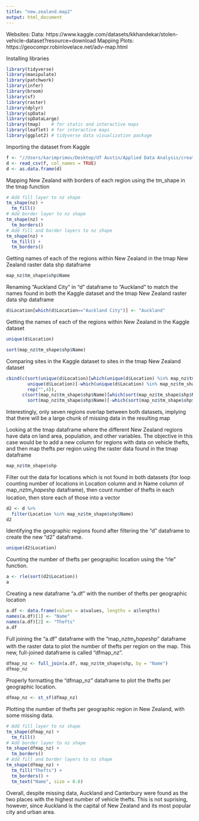 ```yaml
---
title: "new.zealand.map2"
output: html_document
---
```


Websites:
Data: https://www.kaggle.com/datasets/kkhandekar/stolen-vehicle-dataset?resource=download
Mapping Plots: https://geocompr.robinlovelace.net/adv-map.html

Installing libraries
```r
library(tidyverse)
library(manipulate)
library(patchwork)
library(infer)
library(broom)
library(sf)
library(raster)
library(dplyr)
library(spData)
library(spDataLarge)
library(tmap)    # for static and interactive maps
library(leaflet) # for interactive maps
library(ggplot2) # tidyverse data visualization package
```

Importing the dataset from Kaggle
```r
f <- "//Users/karimprimov/Desktop/UT Austin/Applied Data Analysis/creative-data-visualization/stolenvehicles.csv"
d <- read_csv(f, col_names = TRUE)
d <- as.data.frame(d)
```

Mapping New Zealand with borders of each region using the tm_shape in the tmap function
```r
# Add fill layer to nz shape
tm_shape(nz) +
  tm_fill() 
# Add border layer to nz shape
tm_shape(nz) +
  tm_borders() 
# Add fill and border layers to nz shape
tm_shape(nz) +
  tm_fill() +
  tm_borders() 
```

Getting names of each of the regions within New Zealand in the tmap New Zealand raster data shp dataframe
```r
map_nz$tm_shape$shp$Name
```

Renaming "Auckland City" in "d" dataframe to "Auckland" to match the names found in both the Kaggle dataset and the tmap New Zealand raster data shp dataframe
```r
d$Location[which(d$Location=="Auckland City")] <- "Auckland"
```

Getting the names of each of the regions within New Zealand in the Kaggle dataset
```r
unique(d$Location)
```


```r
sort(map_nz$tm_shape$shp$Name)
```

Comparing sites in the Kaggle dataset to sites in the tmap New Zealand dataset
```r
cbind(c(sort(unique(d$Location)[which(unique(d$Location) %in% map_nz$tm_shape$shp$Name)]),
        unique(d$Location)[-which(unique(d$Location) %in% map_nz$tm_shape$shp$Name)],
        rep("",4)), 
      c(sort(map_nz$tm_shape$shp$Name)[which(sort(map_nz$tm_shape$shp$Name) %in% unique(d$Location))],
        sort(map_nz$tm_shape$shp$Name)[-which(sort(map_nz$tm_shape$shp$Name) %in% unique(d$Location))]))
```

Interestingly, only seven regions overlap between both datasets, implying that there will be a large chunk of missing data in the resulting map

Looking at the tmap dataframe where the different New Zealand regions have data on land area, population, and other variables. The objective in this case would be to add a new column for regions with data on vehicle thefts, and then map thefts per region using the raster data found in the tmap dataframe
```r
map_nz$tm_shape$shp
```

Filter out the data for locations which is not found in both datasets
(for loop counting number of locations in Location column and in Name 
column of map_nz$tm_shape$shp dataframe), then count number of thefts 
in each location, then store each of those into a vector
```r
d2 <- d %>%
  filter(Location %in% map_nz$tm_shape$shp$Name)
d2
```

Identifying the geographic regions found after filtering the "d" dataframe to create the new "d2" dataframe. 
```r
unique(d2$Location)
```

Counting the number of thefts per geographic location using the "rle" function. 
```r
a <- rle(sort(d2$Location))
a
```

Creating a new dataframe "a.df" with the number of thefts per geographic location 
```r
a.df <- data.frame(values = a$values, lengths = a$lengths)
names(a.df)[1] <- "Name"
names(a.df)[2] <- "Thefts"
a.df
```

Full joining the "a.df" dataframe with the "map_nz$tm_shape$shp" dataframe with the raster data to plot the number of thefts per region on the map. This new, full-joined dataframe is called "dfmap_nz". 
```r
dfmap_nz <- full_join(a.df, map_nz$tm_shape$shp, by = "Name")
dfmap_nz
```
Properly formatting the "dfmap_nz" dataframe to plot the thefts per geographic location. 
```r
dfmap_nz <- st_sf(dfmap_nz)
```

Plotting the number of thefts per geographic region in New Zealand, with some missing data. 
```r
# Add fill layer to nz shape
tm_shape(dfmap_nz) +
  tm_fill() 
# Add border layer to nz shape
tm_shape(dfmap_nz) +
  tm_borders() 
# Add fill and border layers to nz shape
tm_shape(dfmap_nz) +
  tm_fill("Thefts") +
  tm_borders() +
  tm_text("Name", size = 0.6)
```
Overall, despite missing data, Auckland and Canterbury were found as the two places with the highest number of vehicle thefts. This is not suprising, however, since Auckland is the capital of New Zealand and its most popular city and urban area. 




